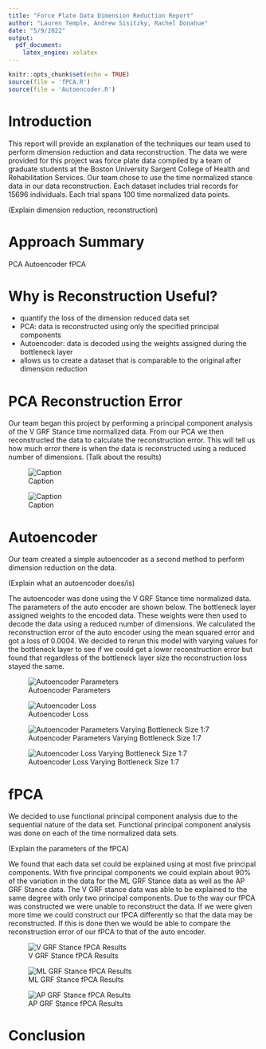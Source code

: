 ```yaml
---
title: "Force Plate Data Dimension Reduction Report"
author: "Lauren Temple, Andrew Sisitzky, Rachel Donahue"
date: "5/9/2022"
output: 
  pdf_document:
    latex_engine: xelatex
---
```


```r
knitr::opts_chunk$set(echo = TRUE)
source(file = 'fPCA.R')
source(file = 'Autoencoder.R')
```

\newpage

# Introduction

This report will provide an explanation of the techniques our team used to perform dimension reduction and data reconstruction. The data we were provided for this project was force plate data compiled by a team of graduate students at the Boston University Sargent College of Health and Rehabilitation Services. Our team chose to use the time normalized stance data in our data reconstruction. Each dataset includes trial records for 15696 individuals. Each trial spans 100 time normalized data points.

(Explain dimension reduction, reconstruction)

# Approach Summary

PCA
Autoencoder
fPCA


# Why is Reconstruction Useful?

- quantify the loss of the dimension reduced data set
- PCA: data is reconstructed using only the specified principal components
- Autoencoder: data is decoded using the weights assigned during the bottleneck layer
- allows us to create a dataset that is comparable to the original after dimension reduction

# PCA Reconstruction Error

Our team began this project by performing a principal component analysis of the V GRF Stance time normalized data. From our PCA we then reconstructed the data to calculate the reconstruction error. This will tell us how much error there is when the data is reconstructed using a reduced number of dimensions. (Talk about the results)

![Caption](Images/pca_scree.png)

![Caption](Images/pca_loss.png)


# Autoencoder

Our team created a simple autoencoder as a second method to perform dimension reduction on the data. 

(Explain what an autoencoder does/is)

The autoencoder was done using the V GRF Stance time normalized data. The parameters of the auto encoder are shown below. The bottleneck layer assigned weights to the encoded data. These weights were then used to decode the data using a reduced number of dimensions. We calculated the reconstruction error of the auto encoder using the mean squared error and got a loss of 0.0004. We decided to rerun this model with varying values for the bottleneck layer to see if we could get a lower reconstruction error but found that regardless of the bottleneck layer size the reconstruction loss stayed the same.

![Autoencoder Parameters](Images/model_layers.jpg)

![Autoencoder Loss](Images/model_loss.jpg)

![Autoencoder Parameters Varying Bottleneck Size 1:7](Images/modelk_param.jpg)

![Autoencoder Loss Varying Bottleneck Size 1:7](Images/modelk_loss.jpg)

# fPCA

We decided to use functional principal component analysis due to the sequential nature of the data set. Functional principal component analysis was done on each of the time normalized data sets. 

(Explain the parameters of the fPCA)

We found that each data set could be explained using at most five principal components. With five principal components we could explain about 90% of the variation in the data for the ML GRF Stance data as well as the AP GRF Stance data. The V GRF stance data was able to be explained to the same degree with only two principal components. Due to the way our fPCA was constructed we were unable to reconstruct the data. If we were given more time we could construct our fPCA differently so that the data may be reconstructed. If this is done then we would be able to compare the reconstruction error of our fPCA to that of the auto encoder.

![V GRF Stance fPCA Results](Images/pca_vgrf.png)

![ML GRF Stance fPCA Results](Images/pca_ml.png)

![AP GRF Stance fPCA Results](Images/pca_ap.png)

# Conclusion


